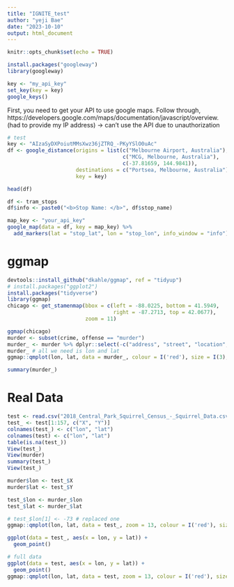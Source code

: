 ```yaml
---
title: "IGNITE_test"
author: "yeji Bae"
date: "2023-10-10"
output: html_document
---
```


```r
knitr::opts_chunk$set(echo = TRUE)
```

```r
install.packages("googleway")
library(googleway)

key <- "my_api_key"
set_key(key = key)
google_keys()
```
First, you need to get your API to use google maps.
Follow through, https://developers.google.com/maps/documentation/javascript/overview. 
(had to provide my IP address)
-> can't use the API due to unauthorization 

```r
# test 
key <- "AIzaSyDXPoiutMMsXwz36jZTRQ_-PKyYSlO0uAc"
df <- google_distance(origins = list(c("Melbourne Airport, Australia"),
                                     c("MCG, Melbourne, Australia"),
                                     c(-37.81659, 144.9841)),
                      destinations = c("Portsea, Melbourne, Australia"),
                      key = key)

head(df)
```
```r
df <- tram_stops
df$info <- paste0("<b>Stop Name: </b>", df$stop_name)

map_key <- "your_api_key"
google_map(data = df, key = map_key) %>%
  add_markers(lat = "stop_lat", lon = "stop_lon", info_window = "info")
```

# ggmap
```r
devtools::install_github("dkahle/ggmap", ref = "tidyup")
# install.packages("ggplot2")
install.packages("tidyverse")
library(ggmap)
chicago <- get_stamenmap(bbox = c(left = -88.0225, bottom = 41.5949, 
                                  right = -87.2713, top = 42.0677), 
                         zoom = 11)

ggmap(chicago)
murder <- subset(crime, offense == "murder")
murder_ <- murder %>% dplyr::select(-c("address", "street", "location", "premise", "beat","number", "block", "time", "date", "type", "offense", "hour", "suffix", "month", "day"))
murder_ # all we need is lon and lat 
ggmap::qmplot(lon, lat, data = murder_, colour = I('red'), size = I(3), darken = .3)

summary(murder_)
```

# Real Data
```r
test <- read.csv("2018_Central_Park_Squirrel_Census_-_Squirrel_Data.csv")
test_ <- test[1:157, c("X", "Y")]
colnames(test_) <- c("lon", "lat")
colnames(test) <- c("lon", "lat")
table(is.na(test_))
View(test_)
View(murder)
summary(test_)
View(test_)

murder$lon <- test_$X
murder$lat <- test_$Y

test_$lon <- murder_$lon
test_$lat <- murder_$lat

# test_$lon[1] <- -73 # replaced one
ggmap::qmplot(lon, lat, data = test_, zoom = 13, colour = I('red'), size = I(3), darken = .3)

ggplot(data = test_, aes(x = lon, y = lat)) +  
  geom_point()

# full data
ggplot(data = test, aes(x = lon, y = lat)) +  
  geom_point()
ggmap::qmplot(lon, lat, data = test, zoom = 13, colour = I('red'), size = I(0.2), darken = .3)
```


